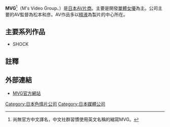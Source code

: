 '''MVG'''<ref>尚無官方中文譯名，中文社群習慣使用英文名稱的縮寫MVG。</ref>（M's Video Group、{{lang-ja|エムズ・ビデオ・グループ}}）是[[成人视频制造商|日本AV片商]]。主要是開發[[AV女優#個人企劃女優（單體女優）|單體女優]]為主。公司主要的AV監督為松本和彦。AV作品多以[[精液|精液]]為製片的中心所在。

== 主要系列作品 ==
*SHOCK

== 註釋 ==
{{Reflist}}

==外部連結==
* [http://www.mvg.jp/ MVG官方網站] {{Wayback|url=http://www.mvg.jp/ |date=20201128221144 }}

{{DEFAULTSORT:MVG}}
[[Category:日本色情片公司|Category:日本色情片公司]]
[[Category:日本媒體公司|Category:日本媒體公司]]
{{porn-stub}}